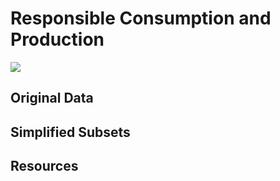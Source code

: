 # Responsible Consumption and Production

![](images/icons/E-WEB-Goal-12.png){.sdg-icon}

## Original Data

## Simplified Subsets

## Resources
